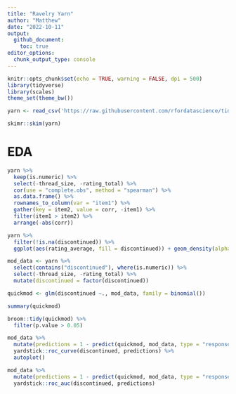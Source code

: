 ```yaml
---
title: "Ravelry Yarn"
author: "Matthew"
date: "2022-10-11"
output: 
  github_document:
    toc: true
editor_options: 
  chunk_output_type: console
---
```


```r
knitr::opts_chunk$set(echo = TRUE, warning = FALSE, dpi = 500)
library(tidyverse)
library(scales)
theme_set(theme_bw())
```

```r
yarn <- read_csv('https://raw.githubusercontent.com/rfordatascience/tidytuesday/master/data/2022/2022-10-11/yarn.csv')
```

```r
skimr::skim(yarn)
```

# EDA

```r
yarn %>% 
  keep(is.numeric) %>% 
  select(-thread_size, -rating_total) %>% 
  cor(use = "complete.obs", method = "spearman") %>% 
  as.data.frame() %>% 
  rownames_to_column(var = "item1") %>% 
  gather(key = item2, value = corr, -item1) %>% 
  filter(item1 > item2) %>% 
  arrange(-abs(corr))
```

```r
yarn %>% 
  filter(!is.na(discontinued)) %>% 
  ggplot(aes(rating_average, fill = discontinued)) + geom_density(alpha = 0.5)
```

```r
mod_data <- yarn %>% 
  select(contains("discontinued"), where(is.numeric)) %>% 
  select(-thread_size, -rating_total) %>% 
  mutate(discontinued = factor(discontinued))

quickmod <- glm(discontinued ~., mod_data, family = binomial())

summary(quickmod)
```

```r
broom::tidy(quickmod) %>% 
  filter(p.value > 0.05)
```

```r
mod_data %>% 
  mutate(predictions = 1 - predict(quickmod, mod_data, type = "response")) %>% 
  yardstick::roc_curve(discontinued, predictions) %>% 
  autoplot()

mod_data %>% 
  mutate(predictions = 1 - predict(quickmod, mod_data, type = "response")) %>% 
  yardstick::roc_auc(discontinued, predictions)
```


